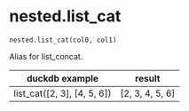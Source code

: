 # nested.list_cat { #duckops.nested.list_cat }

`nested.list_cat(col0, col1)`

Alias for list_concat.

| duckdb example | result |
| -------------- | ------ |
| list_cat([2, 3], [4, 5, 6]) | [2, 3, 4, 5, 6] |
